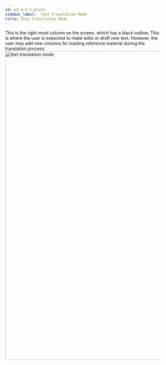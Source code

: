 ```yaml
---
id: p2-4-1-t-plane
sidebar_label:  Text Translation Mode
title: Text Translation Mode
---
```


This is the right-most column on the screen, which has a black outline. This is where the user is expected to make edits or draft new text. However, the user may add new columns for loading reference material during the translation process.
<img src="/AutographaV2-1-0/text-translation-mode.png"  width="1000px" alt="text translation mode"/>